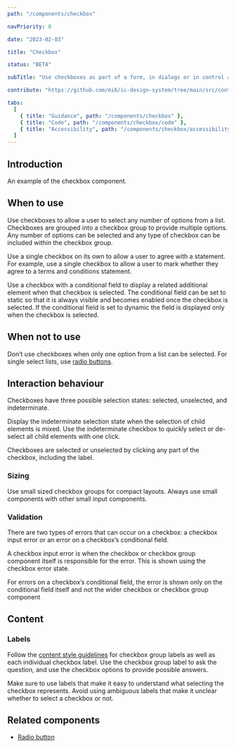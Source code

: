 ```yaml
---
path: "/components/checkbox"

navPriority: 8

date: "2023-02-03"

title: "Checkbox"

status: "BETA"

subTitle: "Use checkboxes as part of a form, in dialogs or in control areas such as filters or settings."

contribute: "https://github.com/mi6/ic-design-system/tree/main/src/content/structured/components/checkbox"

tabs:
  [
    { title: "Guidance", path: "/components/checkbox" },
    { title: "Code", path: "/components/checkbox/code" },
    { title: "Accessibility", path: "/components/checkbox/accessibility" },
  ]
---
```



## Introduction

An example of the checkbox component.

<ComponentPreview>
  <IcCheckboxGroup label="Make changes to your order." name="1">
    <IcCheckbox value="extra" label="Extra shot (50p)" />
    <IcCheckbox value="Soya milk" label="Soya milk" checked />
    <IcCheckbox
      value="keep cup"
      label="Takeaway cup (Reusable keep cups only)"
      disabled
    />
  </IcCheckboxGroup>
</ComponentPreview>

## When to use

Use checkboxes to allow a user to select any number of options from a list. Checkboxes are grouped into a checkbox group to provide multiple options. Any number of options can be selected and any type of checkbox can be included within the checkbox group.

<DoubleDoDontCaution>
  <DoDontCaution
    imageSrc={checkboxFig1}
    imageAlt="A checklist asking the question ‘What are your favourite types of coffee?’ with six options where two are checked."
    state="good"
    caption="Use the checkbox group to provide a number of options that can be selected."
  />
</DoubleDoDontCaution>

Use a single checkbox on its own to allow a user to agree with a statement. For example, use a single checkbox to allow a user to mark whether they agree to a terms and conditions statement.

<DoubleDoDontCaution>
  <DoDontCaution
    imageSrc={checkboxFig2}
    imageAlt="A single unchecked checkbox with a label that reads “I agree to the terms and conditions, and privacy statement”."
    state="good"
    caption="Use single checkboxes to allow a person to agree to a statement."
  />
</DoubleDoDontCaution>

Use a checkbox with a conditional field to display a related additional element when that checkbox is selected. The conditional field can be set to static so that it is always visible and becomes enabled once the checkbox is selected. If the conditional field is set to dynamic the field is displayed only when the checkbox is selected.

## When not to use

Don’t use checkboxes when only one option from a list can be selected. For single select lists, use [radio buttons](/components/radio).

## Interaction behaviour

Checkboxes have three possible selection states: selected, unselected, and indeterminate.

Display the indeterminate selection state when the selection of child elements is mixed. Use the indeterminate checkbox to quickly select or de-select all child elements with one click.

<DoubleDoDontCaution>
  <DoDontCaution
    imageSrc={checkboxFig3}
    imageAlt="A checkbox group asking ‘Which hot drinks do you like?’. A checkbox with label ‘coffee’ shows its indeterminate state as only one of its two child checkboxes is selected."
    state="good"
    caption="A nested checkbox group that shows an indeterminate state on a parent checkbox when only some of its children are selected."
  />
</DoubleDoDontCaution>

Checkboxes are selected or unselected by clicking any part of the checkbox, including the label.

### Sizing

Use small sized checkbox groups for compact layouts. Always use small components with other small input components.

<DoDontCaution
  imageSrc={checkboxFig4}
  imageAlt="Two forms containing a checklist and a text input. One uses default sizing resulting in larger spacing between components. The other uses small sizing that reduces space between components and results in a shorter vertical height for the same form."
  state="good"
  caption="Use small sizing for compact layouts."
/>

### Validation

There are two types of errors that can occur on a checkbox: a checkbox input error or an error on a checkbox’s conditional field.

A checkbox input error is when the checkbox or checkbox group component itself is responsible for the error. This is shown using the checkbox error state.

<DoubleDoDontCaution>
  <DoDontCaution
    imageSrc={checkboxFig5}
    imageAlt="A checklist asking 'What are your favourite types of coffee?' with helper text stating 'Select at least one'. Six options are shown but all are unchecked. An error message is displayed below the checklist reading 'Please select at least one option'."
    state="good"
    caption="Checkbox group error state shown correctly."
  />
  <DoDontCaution
    imageSrc={checkboxFig6}
    imageAlt="An unchecked checkbox with label 'I agree to the terms and conditions and privacy statement' alongside a submit button. An error state is shown after the checkbox reading 'Please agree before continuing'."
    state="good"
    caption="Single checkbox error state shown correctly."
  />
</DoubleDoDontCaution>

For errors on a checkbox’s conditional field, the error is shown only on the conditional field itself and not the wider checkbox or checkbox group component

<DoubleDoDontCaution>
  <DoDontCaution
    imageSrc={checkboxFig7}
    imageAlt="A checklist asking ‘What are your favourite types of coffee’. Six options are shown and one labelled ‘Flat white’ is selected and shows a conditional field that asks ‘How frothy do you like it?’. An error message is displayed below the conditional field reading ‘Please provide an answer’."
    state="good"
    caption="Checkbox conditional field error shown correctly."
  />
  <DoDontCaution
    imageSrc={checkboxFig8}
    imageAlt="A checklist asking ‘What are your favourite types of coffee?’. Six options are shown and one labelled ‘Flat white’ is selected and shows a child field that asks ‘How frothy do you like it?’. An error message is displayed below the child field reading ‘Please provide an answer’. Another error message is displayed below the checklist repeating the same error message."
    state="bad"
    caption="Checkbox conditional field error shown incorrectly. Only the field needs to show the error state and not the parent checkbox or checkbox group."
  />
</DoubleDoDontCaution>

## Content

### Labels

Follow the [content style guidelines](/styles/content-style) for checkbox group labels as well as each individual checkbox label. Use the checkbox group label to ask the question, and use the checkbox options to provide possible answers.

Make sure to use labels that make it easy to understand what selecting the checkbox represents. Avoid using ambiguous labels that make it unclear whether to select a checkbox or not.

<DoubleDoDontCaution>
  <DoDontCaution
    imageSrc={checkboxFig9}
    imageAlt="A short form asking the user to agree to the terms and conditions. A single unchecked checkbox with label ‘I agree to the terms and conditions and privacy statement’ is shown alongside a submit button."
    state="good"
    caption="Use clear and concise wording in checkbox labels that makes it easy to understand what selecting the box represents."
  />
  <DoDontCaution
    imageSrc={checkboxFig10}
    imageAlt="A short form asking the user to agree to the terms and conditions. A single unchecked checkbox with label ‘These are our terms and conditions and privacy statement’ is shown alongside a submit button."
    state="bad"
    caption="Don’t use ambiguous wording that makes it hard to understand what selecting the box represents."
  />
</DoubleDoDontCaution>

## Related components

- [Radio button](/components/radio)
